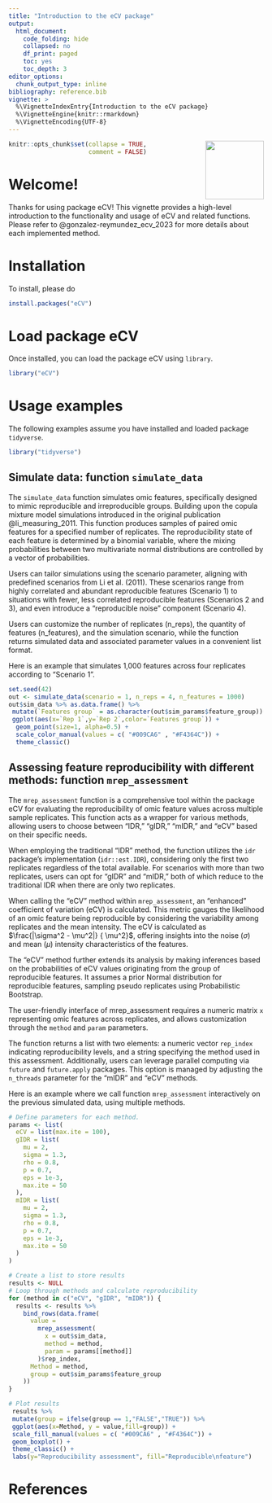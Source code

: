 ```yaml
---
title: "Introduction to the eCV package"
output:
  html_document:
    code_folding: hide
    collapsed: no
    df_print: paged
    toc: yes
    toc_depth: 3
editor_options:
  chunk_output_type: inline
bibliography: reference.bib
vignette: >
  %\VignetteIndexEntry{Introduction to the eCV package} 
  %\VignetteEngine{knitr::rmarkdown}
  %\VignetteEncoding{UTF-8}
---
```


<img align="right" style="margin-left: 1px; margin-bottom: 1px; margin-right: 1px; margin-top: 0px" src="../inst/images/eCV_logo.png" width="115" height="115"/>


```r
knitr::opts_chunk$set(collapse = TRUE,
                      comment = FALSE)
```


# Welcome!

Thanks for using package eCV! This vignette provides a high-level introduction to the functionality and usage of eCV and related functions. Please refer to @gonzalez-reymundez_ecv_2023 
for more details about each implemented method.

# Installation

To install, please do

```r
install.packages("eCV")
```

# Load package eCV

Once installed, you can load the package eCV using `library`.

```r
library("eCV")
```

# Usage examples

The following examples assume you have installed and loaded package `tidyverse`.

```r
library("tidyverse")
```

## Simulate data: function `simulate_data`

The `simulate_data` function simulates omic features, specifically designed to mimic reproducible and irreproducible groups. Building upon the copula mixture model simulations introduced in the original publication @li_measuring_2011. This function produces samples of paired omic features for a specified number of replicates. The reproducibility state of each feature is determined by a binomial variable, where the mixing probabilities between two multivariate normal distributions are controlled by a vector of probabilities.

Users can tailor simulations using the scenario parameter, aligning with predefined scenarios from Li et al. (2011). These scenarios range from highly correlated and abundant reproducible features (Scenario 1) to situations with fewer, less correlated reproducible features (Scenarios 2 and 3), and even introduce a "reproducible noise" component (Scenario 4).

Users can customize the number of replicates (n_reps), the quantity of features (n_features), and the simulation scenario, while the function returns simulated data and associated parameter values in a convenient list format.

Here is an example that simulates 1,000 features across four replicates according to "Scenario 1".

```r
set.seed(42)
out <- simulate_data(scenario = 1, n_reps = 4, n_features = 1000)
out$sim_data %>% as.data.frame() %>% 
 mutate(`Features group` = as.character(out$sim_params$feature_group)) %>%
 ggplot(aes(x=`Rep 1`,y=`Rep 2`,color=`Features group`)) +
  geom_point(size=1, alpha=0.5) + 
  scale_color_manual(values = c( "#009CA6" , "#F4364C")) + 
  theme_classic()
```

## Assessing feature reproducibility with different methods: function `mrep_assessment`

The `mrep_assessment` function is a comprehensive tool within the package eCV for
evaluating the reproducibility of omic feature values across multiple sample replicates.
This function acts as a wrapper for various methods, allowing users to choose
between "IDR," "gIDR," "mIDR," and "eCV" based on their specific needs.

When employing the traditional "IDR" method, the function utilizes the `idr` package's
implementation (`idr::est.IDR`), considering only the first two replicates 
regardless of the total available. For scenarios with more than two replicates,
users can opt for "gIDR" and "mIDR," both of which reduce to the traditional
IDR when there are only two replicates. 

When calling the "eCV" method  within `mrep_assessment`, an "enhanced" coefficient
of variation (eCV) is calculated. This metric gauges the likelihood of an omic 
feature being reproducible by considering the variability among replicates and
the mean intensity. The eCV is calculated as $\frac{|\sigma^2 - \mu^2|} { \mu^2}$, offering
insights into the noise ($\sigma$) and mean ($\mu$) intensity characteristics of the features.

The "eCV" method further extends its analysis by making inferences based on the
probabilities of eCV values originating from the group of reproducible features.
It assumes a prior Normal distribution for reproducible features, sampling
pseudo replicates using Probabilistic Bootstrap.

The user-friendly interface of mrep_assessment requires a numeric matrix `x`
representing omic features across replicates, and allows customization through
the `method` and `param` parameters.

The function returns a list with two elements: a numeric vector `rep_index`
indicating reproducibility levels, and a string specifying the method used in 
this assessment. Additionally, users can leverage parallel computing via 
`future` and `future.apply` packages. This option is managed by adjusting the 
`n_threads` parameter for the "mIDR" and "eCV" methods.

Here is an example where we call function `mrep_assessment` interactively on the
previous simulated data, using multiple methods.

```r
# Define parameters for each method.
params <- list(
  eCV = list(max.ite = 100),
  gIDR = list(
    mu = 2,
    sigma = 1.3,
    rho = 0.8,
    p = 0.7,
    eps = 1e-3,
    max.ite = 50
  ),
  mIDR = list(
    mu = 2,
    sigma = 1.3,
    rho = 0.8,
    p = 0.7,
    eps = 1e-3,
    max.ite = 50
  )
)

# Create a list to store results
results <- NULL
# Loop through methods and calculate reproducibility
for (method in c("eCV", "gIDR", "mIDR")) {
  results <- results %>%
    bind_rows(data.frame(
      value =
        mrep_assessment(
          x = out$sim_data,
          method = method,
          param = params[[method]]
        )$rep_index,
      Method = method,
      group = out$sim_params$feature_group
    ))
}

# Plot results
 results %>% 
 mutate(group = ifelse(group == 1,"FALSE","TRUE")) %>%
 ggplot(aes(x=Method, y = value,fill=group)) + 
 scale_fill_manual(values = c( "#009CA6" , "#F4364C")) + 
 geom_boxplot() + 
 theme_classic() + 
 labs(y="Reproducibility assessment", fill="Reproducible\nfeature")
```

# References

<div id="refs"></div>
